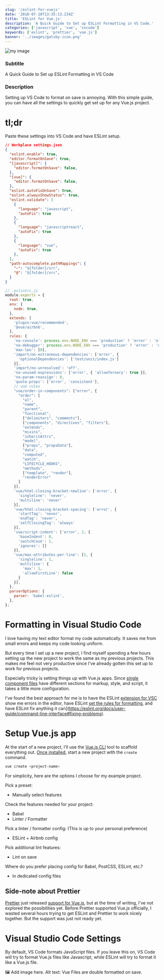 ```yaml
---
slug: '/eslint-for-vuejs'
date: '2018-07-18T13:35:13.234Z'
title: 'ESLint for Vue.js'
description: 'A Quick Guide to Set up ESLint Formatting in VS Code.'
categories: ['javascript', 'vue', 'vscode']
keywords: ['eslint', 'prettier', 'vue.js']
banner: '../images/gatsby-icon.png'
---
```


![my image](../images/5k.png)

### Subtitle

A Quick Guide to Set up ESLint Formatting in VS Code

### Description

Setting up VS Code to format on save is annoying. With this simple guide, you can have all the settings to quickly get set up for any Vue.js project.

# tl;dr

Paste these settings into VS Code and have ESLint setup.

```json
// Workplace settings.json
{
  "eslint.enable": true,
  "editor.formatOnSave": true,
  "[javascript]": {
    "editor.formatOnSave": false,
  },
  "[vue]": {
    "editor.formatOnSave": false,
  },
  "eslint.autoFixOnSave": true,
  "eslint.alwaysShowStatus": true,
  "eslint.validate": [
    {
      "language": "javascript",
      "autoFix": true
    },
    {
      "language": "javascriptreact",
      "autoFix": true
    },
    {
      "language": "vue",
      "autoFix": true
    },
  ],
  "path-autocomplete.pathMappings": {
    "~": "${folder}/src",
    "@": "${folder}/src",
  }
}
```

```js
// .eslintrc.js
module.exports = {
  root: true,
  env: {
    node: true,
  },
  extends: [
    'plugin:vue/recommended',
    '@vue/airbnb',
  ],
  rules: {
    'no-console': process.env.NODE_ENV === 'production' ? 'error' : 'off',
    'no-debugger': process.env.NODE_ENV === 'production' ? 'error' : 'off',
    'max-len': [0],
    'import/no-extraneous-dependencies': ['error', {
      'optionalDependencies': ['test/unit/index.js']
    }],
    'import/no-unresolved': 'off',
    'no-unused-expressions': ['error', { 'allowTernary': true }],
    'no-param-reassign': 0,
    'quote-props': ['error', 'consistent'],
    // vue rules
    "vue/order-in-components": ["error", {
      "order": [
        "el",
        "name",
        "parent",
        "functional",
        ["delimiters", "comments"],
        ["components", "directives", "filters"],
        "extends",
        "mixins",
        "inheritAttrs",
        "model",
        ["props", "propsData"],
        "data",
        "computed",
        "watch",
        "LIFECYCLE_HOOKS",
        "methods",
        ["template", "render"],
        "renderError"
      ]
    }],
    'vue/html-closing-bracket-newline': ['error', {
      'singleline': 'never',
      'multiline': 'never'
    }],
    'vue/html-closing-bracket-spacing': ['error', {
      'startTag': 'never',
      'endTag': 'never',
      'selfClosingTag': 'always'
    }],
    'vue/script-indent': ['error', 2, {
      'baseIndent': 0,
      'switchCase': 1,
      'ignores': []
    }],
    'vue/max-attributes-per-line': [2, {
      'singleline': 1,
      'multiline': {
        'max': 1,
        'allowFirstLine': false
      }
    }],
  },
  parserOptions: {
    parser: 'babel-eslint',
  },
};
```

# Formatting in Visual Studio Code

I love having my text editor format my code automatically. It saves me from small errors and keeps my code looking uniform.

But every time I set up a new project, I find myself spending a few hours setting up the new project to work the same as my previous projects. This makes me feel not very productive since I've already gotten this set up to work for previous projects.

Especially tricky is setting things up with Vue.js apps. Since [single component files](https://vuejs.org/v2/guide/single-file-components.html) have different sections for markup, style, and script, it takes a little more configuration.

I've found the best approach for me is to have the ESLint [extension for VSC](https://marketplace.visualstudio.com/items?itemName=dbaeumer.vscode-eslint) show me errors in the editor, have ESLint [set the rules for formatting](https://eslint.org/docs/rules/), and have ESLint fix anything it can](https://eslint.org/docs/user-guide/command-line-interface#fixing-problems).

# Setup Vue.js app

At the start of a new project, I'll use the [Vue.js CLI](https://cli.vuejs.org/) tool to scaffold everything out. [Once installed](https://cli.vuejs.org/guide/installation.html), start a new project with the `create` command.

```bash
vue create <project-name>
```

For simplicity, here are the options I choose for my example project.

Pick a preset:

- Manually select features

Check the features needed for your project:

- Babel
- Linter / Formatter

Pick a linter / formatter config: (This is up to your personal preference)

- ESLint + Airbnb config

Pick additional lint features:

- Lint on save

Where do you prefer placing config for Babel, PostCSS, ESLint, etc.?

- In dedicated config files

## Side-note about Prettier

[Prettier](https://prettier.io/) just released [support for Vue.js](https://prettier.io/blog/2018/11/07/1.15.0.html), but at the time of writing, I've not explored the possibilities yet. Before Prettier supported Vue.js officially, I wasted several hours trying to get ESLint and Prettier to work nicely together. But the support was just not ready yet.

# Visual Studio Code Settings

By default, VS Code formats JavaScript files. If you leave this on, VS Code will try to format Vue.js files like Javascript, while ESLint will try to format it like a Vue.js file.

🖼 Add image here. Alt text: Vue Files are double formatted on save.
